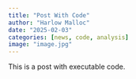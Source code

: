 ```yaml
---
title: "Post With Code"
author: "Harlow Malloc"
date: "2025-02-03"
categories: [news, code, analysis]
image: "image.jpg"
---
```


This is a post with executable code.
